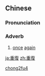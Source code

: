{{also|重复}}
==Chinese==
{{zh-forms}}

===Pronunciation===
{{zh-pron
|m=chóngfù
|c=cung4 fuk6
|cat=adv
}}

===Adverb===
{{zh-adv}}

# {{lb|zh|archaic}} [[once]] [[again]]

[[Category:Mandarin archaic terms|chong2fu4]]

[[ja:重復]]
[[zh:重復]]